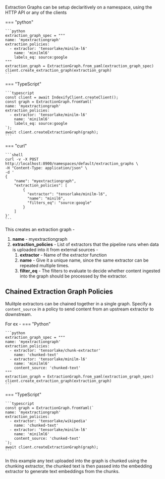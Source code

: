 Extraction Graphs can be setup declaritively on a namespace, using the HTTP API or any of the clients

=== "python"

    ```python
    extraction_graph_spec = """
    name: 'myextractiongraph'
    extraction_policies:
      - extractor: 'tensorlake/minilm-l6'
        name: 'minilml6'
        labels_eq: source:google
    """
    extraction_graph = ExtractionGraph.from_yaml(extraction_graph_spec)
    client.create_extraction_graph(extraction_graph)  
    ```
=== "TypeScript"

    ```typescript
    const client = await IndexifyClient.createClient();
    const graph = ExtractionGraph.fromYaml(`
    name: 'myextractiongraph'
    extraction_policies:
      - extractor: 'tensorlake/minilm-l6'
        name: 'minilml6'
        labels_eq: source:google
    `);
    await client.createExtractionGraph(graph);
    ```
=== "curl"

    ```shell
    curl -v -X POST http://localhost:8900/namespaces/default/extraction_graphs \
    -H "Content-Type: application/json" \
    -d '
    {
        "name": "myextractiongraph",
        "extraction_policies": [
            {
              "extractor": "tensorlake/minilm-l6",
              "name": "minil6",
              "filters_eq": "source:google"
            }
        ]
    }'
    ```


This creates an extraction graph - 

1. **name** - myextractiongraph
2. **extraction_policies** - List of extractors that the pipeline runs when data is uploaded into it from external sources -
   1. **extractor** - Name of the extractor function
   2. **name** - Give it a unique name, since the same extractor can be repeated multiple times.
   3. **filter_eq** - The filters to evaluate to decide whether content ingested into the graph should be processed by the extractor.

## Chained Extraction Graph Policies
Mulitple extractors can be chained together in a single graph. Specify a `content_source` in a policy to send content from an upstream extractor to downstream.

For ex -
=== "Python"

    ```python
    extraction_graph_spec = """
    name: 'myextractiongraph'
    extraction_policies:
      - extractor: 'tensorlake/chunk-extractor'
        name: 'chunked-text'
      - extractor: 'tensorlake/minilm-l6'
        name: 'minilml6'
        content_source: 'chunked-text'
    """
    extraction_graph = ExtractionGraph.from_yaml(extraction_graph_spec)
    client.create_extraction_graph(extraction_graph)  
    ```
=== "TypeScript"

    ```typescript
    const graph = ExtractionGraph.fromYaml(`
    name: 'myextractiongraph'
    extraction_policies:
      - extractor: 'tensorlake/wikipedia'
        name: 'chunked-text'
      - extractor: 'tensorlake/minilm-l6'
        name: 'minilml6'
        content_source: 'chunked-text'
    `);
    await client.createExtractionGraph(graph);
    ```
    
In this example any text uploaded into the graph is chunked using the chunking extractor, the chunked text is then passed into the embedding extractor to generate text embeddings from the chunks.